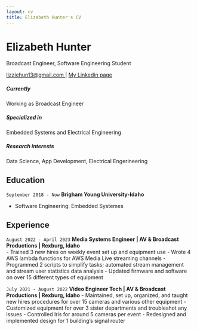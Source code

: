 ```yaml
---
layout: cv
title: Elizabeth Hunter's CV
---
```

# Elizabeth Hunter
Broadcast Engineer, Software Engineering Student

<div id="webaddress">
<a href="lizziehun13@gmail.com">lizziehun13@gmail.com </a>
| <a href="linkedin.com/in/elizabeth-hunter-0649291a7">My Linkedin page</a>
</div>

##### Currently

Working as Broadcast Engineer

##### Specialized in

Embedded Systems and Electrical Engineering

##### Research interests

Data Science, App Development, Electrical Engerineering

## Education

`September 2018 - Now`
__Brigham Young University-Idaho__

- Software Engineering: Embedded Systemes

## Experience

`August 2022 - April 2023`
__Media Systems Engineer | AV & Broadcast Productions | Rexburg, Idaho__	
- Trained 3 new hires on weekly event set up and equipment use
- Wrote 4 AWS lambda functions for AWS Media Live streaming channels
- Programmed 2 scripts to simplify tasks; automated stream management and stream user statistics data analysis
- Updated firmware and software on over 15 different types of equipment

`July 2021 - August 2022`
__Video Engineer Tech | AV & Broadcast Productions | Rexburg, Idaho__
- Maintained, set up, organized, and taught new hires procedures for over 15 cameras and various other equipment
- Customized equipment for over 3 sister departments and troubleshot any issues
- Controlled Iris for around 5 cameras per event
- Redesigned and implemented design for 1 building's signal router 


<!-- ### Footer

Last updated: April 2024 -->
